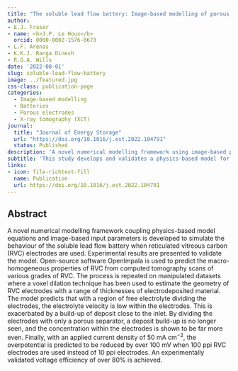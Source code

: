 ```yaml
---
title: "The soluble lead flow battery: Image-based modelling of porous carbon electrodes"
author:
- E.J. Fraser
- name: <b>J.P. Le Houx</b>
  orcid: 0000-0002-1576-0673
- L.F. Arenas
- K.K.J. Ranga Dinesh
- R.G.A. Wills
date: '2022-08-01'
slug: soluble-lead-flow-battery
image: ../featured.jpg
css-class: publication-page
categories:
  - Image-based modelling
  - Batteries
  - Porous electrodes
  - X-ray tomography (XCT)
journal: 
  title: "Journal of Energy Storage"
  url: "https://doi.org/10.1016/j.est.2022.104791"
  status: Published
description: 'A novel numerical modelling framework using image-based parameters to simulate the behavior of the soluble lead flow battery with reticulated vitreous carbon electrodes.'
subtitle: 'This study develops and validates a physics-based model for the soluble lead flow battery, using computed tomography scans of reticulated vitreous carbon to predict macro-homogeneous properties and optimize electrode design for improved performance.'
links:
- icon: file-richtext-fill
  name: Publication
  url: https://doi.org/10.1016/j.est.2022.104791
---
```


## Abstract

A novel numerical modelling framework coupling physics-based model equations and image-based input parameters is developed to simulate the behaviour of the soluble lead flow battery when reticulated vitreous carbon (RVC) electrodes are used. Experimental results are presented to validate the model. Open-source software OpenImpala is used to predict the macro-homogeneous properties of RVC from computed tomography scans of various grades of RVC. The process is repeated on manipulated datasets where a voxel dilation technique has been used to estimate the geometry of RVC electrodes with a range of thicknesses of electrodeposited material. The model predicts that with a region of free electrolyte dividing the electrodes, the electrolyte velocity is low within the electrodes. This is exacerbated by a build-up of deposit close to the inlet. By dividing the electrodes with only a porous separator, a deposit build-up is no longer seen, and the concentration within the electrodes is shown to be far more even. Finally, with an applied current density of $50 \text{ mA cm}^{-2}$, the overpotential is predicted to be reduced by over $100 \text{ mV}$ when $100 \text{ ppi}$ RVC electrodes are used instead of $10 \text{ ppi}$ electrodes. An experimentally validated voltage efficiency of over 80% is achieved.